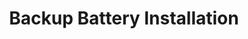 ---
icon: "@/assets/roofing.png"
title: Backup Battery Installation
description: "Backup battery installation for solar systems. Ensure your solar system is always powered."
featuredImage: "@/assets/panels.jpg"
parent: "solar"
---